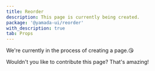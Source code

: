 ```yaml
---
title: Reorder
description: This page is currently being created.
package: '@yamada-ui/reorder'
with_description: true
tab: Props
---
```


We're currently in the process of creating a page.😘

Wouldn't you like to contribute this page? That's amazing!
